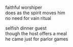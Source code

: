 faithful worshiper\
does as the spirit moves him\
no need for vain ritual

selfish dinner guest\
though the host offers a meal\
he came just for parlor games